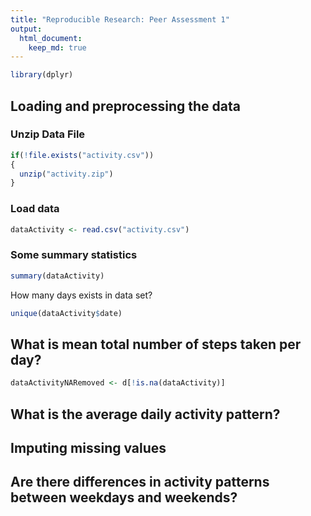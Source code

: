 ```yaml
---
title: "Reproducible Research: Peer Assessment 1"
output: 
  html_document:
    keep_md: true
---
```


```r
library(dplyr)
```

## Loading and preprocessing the data
### Unzip Data File
```r
if(!file.exists("activity.csv"))
{
  unzip("activity.zip")
}
```
### Load data
```r
dataActivity <- read.csv("activity.csv")
```


### Some summary statistics
```r
summary(dataActivity)
```

How many days exists in data set?

```r
unique(dataActivity$date)
```




## What is mean total number of steps taken per day?


```r
dataActivityNARemoved <- d[!is.na(dataActivity)]
  ```




## What is the average daily activity pattern?



## Imputing missing values



## Are there differences in activity patterns between weekdays and weekends?
